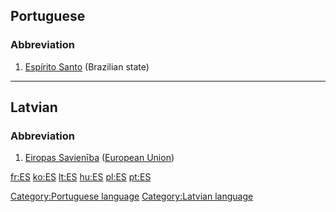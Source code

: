 ==Portuguese==
===Abbreviation===
#[[Espírito Santo]] (Brazilian state)

[[Category:Portuguese language]]

----

==Latvian==
===Abbreviation===
#[[Eiropas Savienība]] ([[European Union]])

[[Category:Latvian language]]

[[fr:ES]]
[[ko:ES]]
[[lt:ES]]
[[hu:ES]]
[[pl:ES]]
[[pt:ES]]